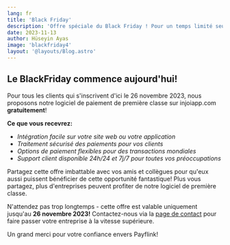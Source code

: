 ```yaml
---
lang: fr
title: 'Black Friday'
description: 'Offre spéciale du Black Friday ! Pour un temps limité seulement !'
date: 2023-11-13
author: Hüseyin Ayas
image: 'blackfriday4'
layout: '@layouts/Blog.astro'
---
```


## Le BlackFriday commence aujourd'hui!
Pour tous les clients qui s'inscrivent d'ici le 26 novembre 2023, nous proposons notre logiciel de paiement de première classe sur injoiapp.com **gratuitement**!

**Ce que vous recevrez:**

- _Intégration facile sur votre site web ou votre application_
- _Traitement sécurisé des paiements pour vos clients_
- _Options de paiement flexibles pour des transactions mondiales_
- _Support client disponible 24h/24 et 7j/7 pour toutes vos préoccupations_

Partagez cette offre imbattable avec vos amis et collègues pour qu'eux aussi puissent bénéficier de cette opportunité fantastique! Plus vous partagez, plus d'entreprises peuvent profiter de notre logiciel de première classe.

N'attendez pas trop longtemps - cette offre est valable uniquement jusqu'au **26 novembre 2023!** Contactez-nous via la [page de contact](/fr/contact/) pour faire passer votre entreprise à la vitesse supérieure.

Un grand merci pour votre confiance envers Payflink!
